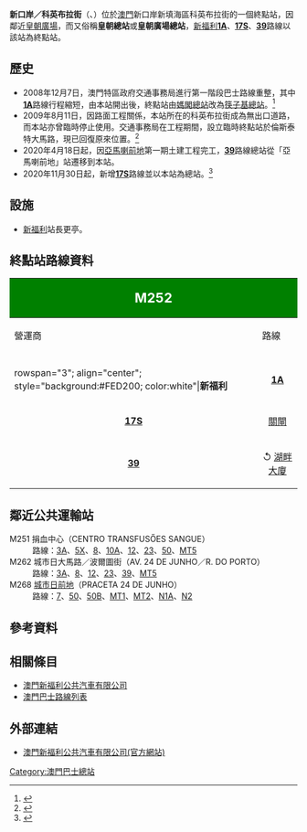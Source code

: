 {{公共汽車總站資訊
|總站名稱             = 新口岸／科英布拉街
|外文名稱             = NAPE／RUA DE COIMBRA
|外文語言             = 葡文
|總站通稱             = 皇朝總站、皇朝廣場總站
|代表圖像             = RUA DE COIMBRA TERMINAL 202109.jpg
|所在地點             = 澳門
|本站編號             = M252
|所在區域             = [[澳門半島|澳門半島]]
|所在分區             = [[大堂區|大堂區]]
|所在街道             = 科英布拉街
|啟用日期             = 
|關閉日期             = 
|以本站作為總站路線   = '''[[澳門新福利公共汽車有限公司|新福利]]'''：1A、17S、39
|途經車站路線         = 
|接駁交通工具         = 
|附近主要街道         = [[宋玉生廣場|宋玉生廣場]]<br>倫斯泰特大馬路
|附近著名建築物或景點  = [[宋玉生廣場|宋玉生廣場]]<br>[[觀音蓮花苑|觀音蓮花苑]]<br>[[皇朝廣場|皇朝廣場]]（[[廉政公署_(澳門)|廉政公署]]）<br>獲多利中心（[[澳門旅遊局|旅遊局]]）
|備註                 = 
|佈局圖               =
}}
'''新口岸／科英布拉街'''（{{lang-pt|'''NAPE／RUA DE COIMBRA'''}}、{{lang-en|'''NAPE／Coimbra St.Terminal'''}}）位於[[澳門|澳門]]新口岸新填海區科英布拉街的一個終點站，因鄰近[[皇朝廣場|皇朝廣場]]，而又俗稱'''皇朝總站'''或'''皇朝廣場總站'''，[[澳門新福利|新福利]]'''[[澳門巴士1A路線|1A]]'''、'''[[澳門巴士17S路線|17S]]'''、'''[[澳門巴士39路線|39]]'''路線以該站為終點站。

== 歷史 ==
*2008年12月7日，澳門特區政府交通事務局進行第一階段巴士路線重整，其中'''[[澳門巴士1A路線|1A]]'''路線行程縮短，由本站開出後，終點站由[[媽閣總站|媽閣總站]]改為[[筷子基總站|筷子基總站]]。<ref>{{Cite web |url=http://www.dsat.gov.mo/show_news.asp?id=633635823115 |title=交通事務局新聞  - 首階段巴士路線重整下月7日實施 |accessdate=2009-08-16 |archive-date=2008-12-05 |archive-url=https://web.archive.org/web/20081205193021/http://www.dsat.gov.mo/show_news.asp?id=633635823115 |dead-url=yes }}</ref>
*2009年8月11日，因路面工程關係，本站所在的科英布拉街成為無出口道路，而本站亦曾臨時停止使用。交通事務局在工程期間，設立臨時終點站於倫斯泰特大馬路，現已回復原來位置。<ref>{{Cite web |url=http://www.dsat.gov.mo/show_news.asp?id=633855145924 |title=交通事務局新聞  - 倫斯泰特大馬路周二起封閉 科英布拉街巴士站臨時停用 |access-date=2009-08-16 |archive-date=2020-10-30 |archive-url=https://web.archive.org/web/20201030053655/http://www.dsat.gov.mo/show_news.asp?id=633855145924 |dead-url=no }}</ref>
*2020年4月18日起，因[[亞馬喇前地公共巴士轉乘區|亞馬喇前地]]第一期土建工程完工，'''[[澳門巴士39路線|39]]'''路線總站從「亞馬喇前地」站遷移到本站。
*2020年11月30日起，新增'''[[澳門巴士17S路線|17S]]'''路線並以本站為總站。<ref>{{cite news|title=持續優化巴士運作下周一起17號路線增特班車及筷子基街新增巴士總站|url=http://www.dsat.gov.mo/bus/site/bus_news_detail.aspx?a_id=D01B0F613772826F7374EDF1AF35B2F5|accessdate=2020-11-27|publisher=[[交通事務局|交通事務局]]|archive-date=2021-09-27|archive-url=https://web.archive.org/web/20210927135242/http://www.dsat.gov.mo/bus/site/bus_news_detail.aspx?a_id=D01B0F613772826F7374EDF1AF35B2F5|dead-url=no}}</ref>

== 設施 ==
*[[澳門新福利公共汽車有限公司|新福利]]站長更亭。

== 終點站路線資料 == 
{| width=100% class="wikitable"
! colspan="2" style="background:green; color:white"|<big><big>M252</big></big>
! colspan="6" style="background:green; color:white"|<big>新口岸／科英布拉街<br>NAPE／RUA DE COIMBRA</big>
|-
! 營運商
! 路線
! 出發地
! 目的地
! 途經地點
! 備註
|-
|-
|rowspan="3"; align="center"; style="background:#FED200; color:white"|'''新福利'''
|align="center"| '''[[澳門巴士1A路線|1A]]'''
|rowspan="3"; align="center"| '''新口岸／科英布拉街'''
|align="center"| [[筷子基街/廣大中學|筷子基街]]
|
* [[澳門理工大學|理工大學]]
* 漁翁街
* [[望廈|望廈]]
* [[蓮峰廟|蓮峰廟]]
|
|-
|align="center"| '''[[澳門巴士17S路線|17S]]'''
|align="center"| [[關閘東側上落客區|關閘]]
|
* [[澳門文化中心|文化中心]]
* [[友誼大馬路|友誼大馬路]]
* [[黑沙環|黑沙環]]
|align="center"| '''17路線的特班車<br>只於星期一至六尖峰時段服務<br>星期日及公眾假期停駛'''
|-
|align="center"| '''[[澳門巴士39路線|39]]'''
|align="center"| ↺ [[湖畔大廈_(巴士總站)|湖畔大廈]]
|
* [[亞馬喇前地總站|亞馬喇前地]]
* 氹仔大中華廣場
* 泉亮花園
|align="center"| '''循環線'''
|}

== 鄰近公共運輸站 ==
; M251 捐血中心（CENTRO TRANSFUSŐES SANGUE）
: 路線：[[澳門巴士3A路線|3A]]、[[澳門巴士5X路線|5X]]、[[澳門巴士8路線|8]]、[[澳門巴士10A路線|10A]]、[[澳門巴士12路線|12]]、[[澳門巴士23路線|23]]、[[澳門巴士50路線|50]]、[[澳門巴士MT5路線|MT5]]
; M262 城市日大馬路／波爾圖街（AV. 24 DE JUNHO／R. DO PORTO）
: 路線：[[澳門巴士3A路線|3A]]、[[澳門巴士8路線|8]]、[[澳門巴士12路線|12]]、[[澳門巴士23路線|23]]、[[澳門巴士39路線|39]]、[[澳門巴士MT5路線|MT5]]
; M268 [[城市日前地|城市日前地]]（PRACETA 24 DE JUNHO）
: 路線：[[澳門巴士7路線|7]]、[[澳門巴士50路線|50]]、[[澳門巴士50B路線|50B]]、[[澳門巴士MT1路線|MT1]]、[[澳門巴士MT2路線|MT2]]、[[澳門巴士N1A路線|N1A]]、[[澳門巴士N2路線|N2]]

== 參考資料 ==
{{Reflist}}

== 相關條目 ==
* [[澳門新福利公共汽車有限公司|澳門新福利公共汽車有限公司]]
* [[澳門巴士路線列表|澳門巴士路線列表]]

== 外部連結 ==
*[http://www.transmac.com.mo/ 澳門新福利公共汽車有限公司(官方網站)] {{Wayback|url=http://www.transmac.com.mo/ |date=20100310023129 }}

{{澳門巴士總站列表}}

[[Category:澳門巴士總站|Category:澳門巴士總站]]